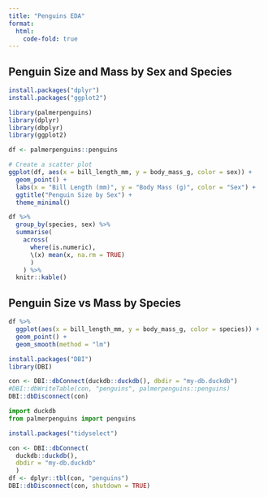 ```yaml
---
title: "Penguins EDA"
format:
  html:
    code-fold: true
---
```


## Penguin Size and Mass by Sex and Species

```r
install.packages("dplyr")
install.packages("ggplot2")
```

```r
library(palmerpenguins)
library(dplyr)
library(dbplyr)
library(ggplot2)

df <- palmerpenguins::penguins
```

```r
# Create a scatter plot
ggplot(df, aes(x = bill_length_mm, y = body_mass_g, color = sex)) +
  geom_point() +
  labs(x = "Bill Length (mm)", y = "Body Mass (g)", color = "Sex") +
  ggtitle("Penguin Size by Sex") +
  theme_minimal()
```

```r
df %>%
  group_by(species, sex) %>%
  summarise(
    across(
      where(is.numeric), 
      \(x) mean(x, na.rm = TRUE)
      )
    ) %>%
  knitr::kable()
```

## Penguin Size vs Mass by Species

```r
df %>%
  ggplot(aes(x = bill_length_mm, y = body_mass_g, color = species)) +
  geom_point() + 
  geom_smooth(method = "lm")
```

```r
install.packages("DBI")
library(DBI)
```

```r
con <- DBI::dbConnect(duckdb::duckdb(), dbdir = "my-db.duckdb")
#DBI::dbWriteTable(con, "penguins", palmerpenguins::penguins)
DBI::dbDisconnect(con)
```

```python
import duckdb
from palmerpenguins import penguins
```

```r
install.packages("tidyselect")
```

```r
con <- DBI::dbConnect(
  duckdb::duckdb(), 
  dbdir = "my-db.duckdb"
  )
df <- dplyr::tbl(con, "penguins")
DBI::dbDisconnect(con, shutdown = TRUE)
```
